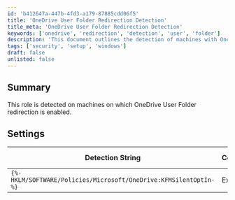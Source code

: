 ```yaml
---
id: 'b412647a-447b-4fd3-a179-87885cdd06f5'
title: 'OneDrive User Folder Redirection Detection'
title_meta: 'OneDrive User Folder Redirection Detection'
keywords: ['onedrive', 'redirection', 'detection', 'user', 'folder']
description: 'This document outlines the detection of machines with OneDrive User Folder redirection enabled, detailing the relevant settings and detection strings used to identify this configuration.'
tags: ['security', 'setup', 'windows']
draft: false
unlisted: false
---
```

## Summary

This role is detected on machines on which OneDrive User Folder redirection is enabled.

## Settings

| Detection String                          | Comparator | Result | Applicable OS |
|-------------------------------------------|------------|--------|----------------|
| `{%-HKLM/SOFTWARE/Policies/Microsoft/OneDrive:KFMSilentOptIn-%}` | Exists     |        | Windows        |












